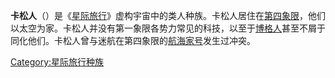 {{unreferenced|time=2011-09-24T17:39:30+00:00}}
{{noteTA
|G1=StarTrek}}
{{Pathnav|星际迷航|星际旅行种族列表}}
{{Startreknations}}
'''卡松人'''（{{lang-en|'''Kazon'''}}）是《[[星际旅行|星际旅行]]》虚构宇宙中的类人种族。卡松人居住在[[第四象限_(星际旅行)|第四象限]]，他们以太空为家。卡松人并没有第一象限各势力常见的科技，以至于[[博格人|博格人]]甚至不屑于同化他们。卡松人曾与迷航在第四象限的[[联邦星舰航海家号_(NCC-74656)|航海家号]]发生过冲突。

{{科幻小作品}}

{{星际旅行}}

{{DEFAULTSORT:Borg}}

[[Category:星际旅行种族|Category:星际旅行种族]]